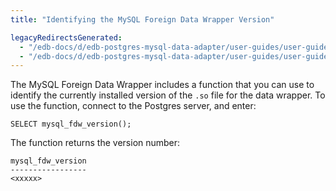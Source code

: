 ```yaml
---
title: "Identifying the MySQL Foreign Data Wrapper Version"

legacyRedirectsGenerated:
  - "/edb-docs/d/edb-postgres-mysql-data-adapter/user-guides/user-guide/2.5.5/identifying_data_adapter_version.html"
  - "/edb-docs/d/edb-postgres-mysql-data-adapter/user-guides/user-guide/latest/identifying_data_adapter_version.html"
---
```


<div id="identifying_data_adapter_version" class="registered_link"></div>

The MySQL Foreign Data Wrapper includes a function that you can use to identify the currently installed version of the `.so` file for the data wrapper. To use the function, connect to the Postgres server, and enter:

```text
SELECT mysql_fdw_version();
```

The function returns the version number:

```text
mysql_fdw_version
-----------------
<xxxxx>
```
